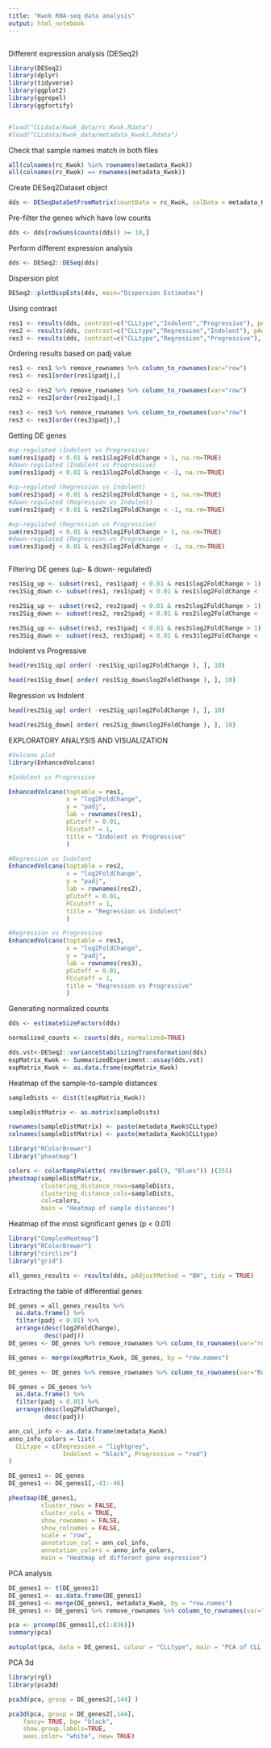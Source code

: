 ```yaml
---
title: "Kwok RNA-seq data analysis"
output: html_notebook
---
```


```r

```

Different expression analysis (DESeq2)

```r
library(DESeq2)
library(dplyr)
library(tidyverse)
library(ggplot2)
library(ggrepel)
library(ggfortify)


#load("CLLdata/Kwok_data/rc_Kwok.Rdata")
#load("CLLdata/Kwok_data/metadata_Kwok1.Rdata")

```

Check that sample names match in both files

```r
all(colnames(rc_Kwok) %in% rownames(metadata_Kwok))
all(colnames(rc_Kwok) == rownames(metadata_Kwok))
```

Create DESeq2Dataset object

```r
dds <- DESeqDataSetFromMatrix(countData = rc_Kwok, colData = metadata_Kwok, design = ~ CLLtype)
```

Pre-filter the genes which have low counts

```r
dds <- dds[rowSums(counts(dds)) >= 10,]
```

Perform different expression analysis

```r
dds <- DESeq2::DESeq(dds)
```

Dispersion plot
```r
DESeq2::plotDispEsts(dds, main="Dispersion Estimates")
```

Using contrast

```r
res1 <- results(dds, contrast=c("CLLtype","Indolent","Progressive"), pAdjustMethod = "BH", tidy = TRUE)
res2 <- results(dds, contrast=c("CLLtype","Regression","Indolent"), pAdjustMethod = "BH", tidy = TRUE)
res3 <- results(dds, contrast=c("CLLtype","Regression","Progressive"), pAdjustMethod = "BH", tidy = TRUE)
```


Ordering results based on padj value
```r
res1 <- res1 %>% remove_rownames %>% column_to_rownames(var="row")
res1 <- res1[order(res1$padj),]

res2 <- res2 %>% remove_rownames %>% column_to_rownames(var="row")
res2 <- res2[order(res2$padj),]

res3 <- res3 %>% remove_rownames %>% column_to_rownames(var="row")
res3 <- res3[order(res3$padj),]
```

Getting DE genes
```r
#up-regulated (Indolent vs Progressive)
sum(res1$padj < 0.01 & res1$log2FoldChange > 1, na.rm=TRUE)
#down-regulated (Indolent vs Progressive)
sum(res1$padj < 0.01 & res1$log2FoldChange < -1, na.rm=TRUE)
```
```r
#up-regulated (Regression vs Indolent)
sum(res2$padj < 0.01 & res2$log2FoldChange > 1, na.rm=TRUE)
#down-regulated (Regression vs Indolent)
sum(res2$padj < 0.01 & res2$log2FoldChange < -1, na.rm=TRUE)

```
```r
#up-regulated (Regression vs Progressive)
sum(res3$padj < 0.01 & res3$log2FoldChange > 1, na.rm=TRUE)
#down-regulated (Regression vs Progressive)
sum(res3$padj < 0.01 & res3$log2FoldChange < -1, na.rm=TRUE)
```
```r
```
Filtering DE genes (up- & down- regulated)
```r
res1Sig_up <- subset(res1, res1$padj < 0.01 & res1$log2FoldChange > 1)
res1Sig_down <- subset(res1, res1$padj < 0.01 & res1$log2FoldChange < -1)

res2Sig_up <- subset(res2, res2$padj < 0.01 & res2$log2FoldChange > 1)
res2Sig_down <- subset(res2, res2$padj < 0.01 & res2$log2FoldChange < -1)

res3Sig_up <- subset(res3, res3$padj < 0.01 & res3$log2FoldChange > 1)
res3Sig_down <- subset(res3, res3$padj < 0.01 & res3$log2FoldChange < -1)
```

Indolent vs Progressive
```r
head(res1Sig_up[ order( -res1Sig_up$log2FoldChange ), ], 10)
```
```r
head(res1Sig_down[ order( res1Sig_down$log2FoldChange ), ], 10)
```

Regression vs Indolent

```r
head(res2Sig_up[ order( -res2Sig_up$log2FoldChange ), ], 10)
```
```r
head(res2Sig_down[ order( res2Sig_down$log2FoldChange ), ], 10)
```

EXPLORATORY ANALYSIS AND VISUALIZATION
```r
#Volcano plot
library(EnhancedVolcano)

#Indolent vs Progressive

EnhancedVolcano(toptable = res1,            
                x = "log2FoldChange",           
                y = "padj",                     
                lab = rownames(res1),
                pCutoff = 0.01,
                FCcutoff = 1,
                title = "Indolent vs Progressive"
                )
```

```r
#Regression vs Indolent
EnhancedVolcano(toptable = res2,            
                x = "log2FoldChange",           
                y = "padj",                     
                lab = rownames(res2),
                pCutoff = 0.01,
                FCcutoff = 1,
                title = "Regression vs Indolent"
                )
```
```r
#Regression vs Progressive
EnhancedVolcano(toptable = res3,            
                x = "log2FoldChange",           
                y = "padj",                     
                lab = rownames(res3),
                pCutoff = 0.01,
                FCcutoff = 1,
                title = "Regression vs Progressive"
                )
```

Generating normalized counts

```r
dds <- estimateSizeFactors(dds)
```

```r
normalized_counts <- counts(dds, normalized=TRUE)
```

```r
dds.vst<-DESeq2::varianceStabilizingTransformation(dds)
expMatrix_Kwok <- SummarizedExperiment::assay(dds.vst)
expMatrix_Kwok <- as.data.frame(expMatrix_Kwok)
```

Heatmap of the sample-to-sample distances

```r
sampleDists <- dist(t(expMatrix_Kwok))
```
```r
sampleDistMatrix <- as.matrix(sampleDists)
```
```r
rownames(sampleDistMatrix) <- paste(metadata_Kwok$CLLtype)
colnames(sampleDistMatrix) <- paste(metadata_Kwok$CLLtype)
```
```r
library("RColorBrewer")
library("pheatmap")
```
```r
colors <- colorRampPalette( rev(brewer.pal(9, "Blues")) )(255)
pheatmap(sampleDistMatrix,
         clustering_distance_rows=sampleDists,
         clustering_distance_cols=sampleDists,
         col=colors,
         main = "Heatmap of sample distances")
```

Heatmap of the most significant genes (p < 0.01)

```r
library("ComplexHeatmap")
library("RColorBrewer")
library("circlize")
library("grid")
```

```r
all_genes_results <- results(dds, pAdjustMethod = "BH", tidy = TRUE)
```
Extracting the table of differential genes
```r
DE_genes = all_genes_results %>% 
  as.data.frame() %>% 
  filter(padj < 0.01) %>% 
  arrange(desc(log2FoldChange), 
          desc(padj))
DE_genes <- DE_genes %>% remove_rownames %>% column_to_rownames(var="row")
```

```r
DE_genes <- merge(expMatrix_Kwok, DE_genes, by = "row.names")
```

```r
DE_genes <- DE_genes %>% remove_rownames %>% column_to_rownames(var="Row.names")
```

```r
DE_genes = DE_genes %>% 
  as.data.frame() %>% 
  filter(padj < 0.01) %>% 
  arrange(desc(log2FoldChange), 
          desc(padj))
```

```r
ann_col_info <- as.data.frame(metadata_Kwok)
anno_info_colors = list(
  CLLtype = c(Regression = "lightgrey", 
               Indolent = "black", Progressive = "red")
)
```

```r
DE_genes1 <- DE_genes
DE_genes1 <- DE_genes1[,-41:-46]

pheatmap(DE_genes1, 
         cluster_rows = FALSE,                       
         cluster_cols = TRUE, 
         show_rownames = FALSE, 
         show_colnames = FALSE,
         scale = "row",
         annotation_col = ann_col_info,
         annotation_colors = anno_info_colors,
         main = "Heatmap of different gene expression")
```

PCA analysis

```r
DE_genes1 <- t(DE_genes1)
DE_genes1 <- as.data.frame(DE_genes1)
DE_genes1 <- merge(DE_genes1, metadata_Kwok, by = "row.names")
DE_genes1 <- DE_genes1 %>% remove_rownames %>% column_to_rownames(var="Row.names")

```

```r
pca <- prcomp(DE_genes1[,c(1:836)])
summary(pca)
```

```r
autoplot(pca, data = DE_genes1, colour = "CLLtype", main = "PCA of CLL subtypes")
```
PCA 3d
```r
library(rgl)
library(pca3d)
```

```r
pca3d(pca, group = DE_genes2[,144] )
```

```r
pca3d(pca, group = DE_genes2[,144], 
    fancy= TRUE, bg= "black", 
    show.group.labels=TRUE,
    axes.color= "white", new= TRUE)
```


